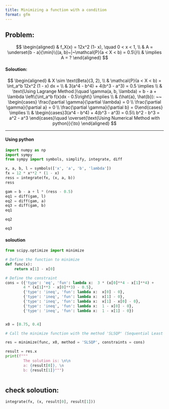 ```yaml
---
title: Minimizing a function with a condition
format: gfm
---
```



## Problem: 

$$
\begin{aligned}
& f_X(x) = 12x^2 (1- x), \quad 0 < x < 1, \\
& A = \underset{b - a}{\min}\{(a, b)~|~\mathcal{P}(a < X < b) = 0.5\}\\
& \implies A = ?
\end{aligned}
$$


#### Soloution: 

$$
\begin{aligned}
& X \sim \text{Beta}(3, 2), \\
& \mathcal{P}(a < X < b) = \int_a^b 12x^2 (1 - x) dx = \\
& 3(a^4 - b^4) + 4(b^3 - a^3) = 0.5 \implies \\
& \text{Using Lagrange Method:}\quad \gamma(a, b, \lambda) = b - a + \lambda \left\{\int_a^b f(x)dx - 0.5\right\} \implies  \\
& (\hat{a}, \hat{b}): ~~ \begin{cases} \frac{\partial \gamma}{\partial \lambda} = 0 \\
 \frac{\partial \gamma}{\partial a} = 0 \\
 \frac{\partial \gamma}{\partial b} = 0\end{cases} \implies \\
& \begin{cases}3(a^4 - b^4) + 4(b^3 - a^3) = 0.5\\
b^2 - b^3 = a^2 - a^3 \end{cases}\quad \overset{\text{Using Numerical Method with python}}{\to}
\end{aligned}
$$




***


#### Using python
```python
import numpy as np
import sympy
from sympy import symbols, simplify, integrate, diff 

x, a, b, l = symbols(['x', 'a', 'b', 'lambda'])
fx = 12 * x**2 * (1 - x) 
ress = integrate(fx, (x, a, b))
ress


```


```python
gam = b - a + l * (ress - 0.5)
eq1 = diff(gam, l)
eq2 = diff(gam, a)
eq3 = diff(gam, b)
eq1
```


```python

eq2

```



```python

eq3

```


#### soloution 


```python
from scipy.optimize import minimize

# Define the function to minimize
def func(x):
    return x[1] - x[0]

# Define the constraint
cons = ({'type': 'eq', 'fun': lambda x:  3 * (x[0]**4 - x[1]**4) + 
        4 * (x[1]**3 - x[0]**3) - 0.5}, 
        {'type': 'ineq', 'fun': lambda x:  x[0] - 0}, 
        {'type': 'ineq', 'fun': lambda x:  x[1] - 0}, 
        {'type': 'ineq', 'fun': lambda x:  x[1] - x[0] - 0}, 
        {'type': 'ineq', 'fun': lambda x:  1 - x[0] - 0}, 
        {'type': 'ineq', 'fun': lambda x:  1 - x[1] - 0})


x0 = [0.75, 0.4]

# Call the minimize function with the method 'SLSQP' (Sequential Least Squares Programming)

res = minimize(func, x0, method = 'SLSQP', constraints = cons)

result = res.x
print(f"""
        The solution is: \n\n 
        a: {result[0]}, \n 
        b: {result[1]}""")



```



## check soloution: 

```python

integrate(fx, (x, result[0], result[1]))
```


